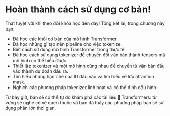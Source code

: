 # Hoàn thành cách sử dụng cơ bản!

Thật tuyệt vời khi theo dõi khóa học đến đây! Tổng kết lại, trong chương này bạn:

- Đã học các khối cơ bản của mô hình Transformer.
- Đã học những gì tạo nên pipeline cho việc tokenize.
- Biết cách sử dụng mô hình Transformer trong thực tế.
- Đã học cách sử dụng tokenizer để chuyển đổi văn bản thành tensors mà mô hình có thể hiểu được.
- Thiết lập tokenizer và một mô hình cùng nhau để chuyển từ văn bản đầu vào thành dự đoán đầu ra.
- Tìm hiểu những hạn chế của ID đầu vào và tìm hiểu về lớp attantion mask.
- Nghịch các phương pháp tokenizer linh hoạt và có thể định cấu hình.

Từ bây giờ, bạn sẽ có thể tự do khám phá các tài liệu 🤗 Transformers: từ vựng sẽ nghe có vẻ quen thuộc và bạn đã thấy các phương pháp bạn sẽ sử dụng phần lớn thời gian.
